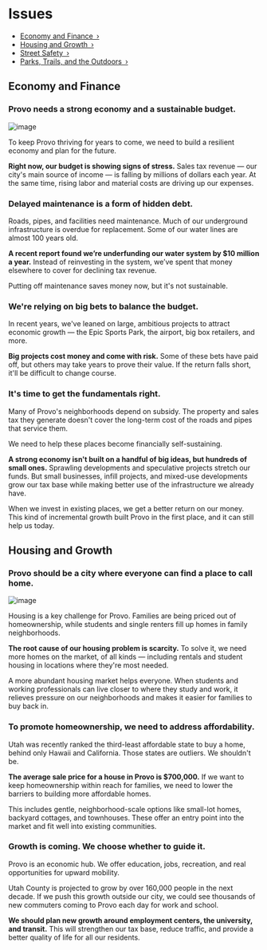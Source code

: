# Issues

- [Economy and Finance ›](#economy-and-finance)
- [Housing and Growth ›](#housing-and-growth)
- [Street Safety ›](#street-safety)
- [Parks, Trails, and the Outdoors ›](#parks-trails-and-the-outdoors)


## Economy and Finance

### Provo needs a strong economy and a sustainable budget.

![image](../assets/photos/downtown.jpg)

To keep Provo thriving for years to come, we need to build a resilient economy and plan for the future.

**Right now, our budget is showing signs of stress.** Sales tax revenue — our city's main source of income — is falling by millions of dollars each year. At the same time, rising labor and material costs are driving up our expenses.

### Delayed maintenance is a form of hidden debt.

Roads, pipes, and facilities need maintenance. Much of our underground infrastructure is overdue for replacement. Some of our water lines are almost 100 years old.

**A recent report found we’re underfunding our water system by $10 million a year.** Instead of reinvesting in the system, we’ve spent that money elsewhere to cover for declining tax revenue.

Putting off maintenance saves money now, but it's not sustainable.

### We're relying on big bets to balance the budget.

In recent years, we've leaned on large, ambitious projects to attract economic growth — the Epic Sports Park, the airport, big box retailers, and more.

**Big projects cost money and come with risk.** Some of these bets have paid off, but others may take years to prove their value. If the return falls short, it'll be difficult to change course.

### It's time to get the fundamentals right.

Many of Provo's neighborhoods depend on subsidy. The property and sales tax they generate doesn't cover the long-term cost of the roads and pipes that service them.

We need to help these places become financially self-sustaining.

**A strong economy isn't built on a handful of big ideas, but hundreds of small ones.** Sprawling developments and speculative projects stretch our funds. But small businesses, infill projects, and mixed-use developments grow our tax base while making better use of the infrastructure we already have. 

When we invest in existing places, we get a better return on our money. This kind of incremental growth built Provo in the first place, and it can still help us today.


## Housing and Growth

### Provo should be a city where everyone can find a place to call home.

![image](../assets/photos/houses.webp)

Housing is a key challenge for Provo. Families are being priced out of homeownership, while students and single renters fill up homes in family neighborhoods.

**The root cause of our housing problem is scarcity.** To solve it, we need more homes on the market, of all kinds — including rentals and student housing in locations where they're most needed.

A more abundant housing market helps everyone. When students and working professionals can live closer to where they study and work, it relieves pressure on our neighborhoods and makes it easier for families to buy back in.

### To promote homeownership, we need to address affordability.

Utah was recently ranked the third-least affordable state to buy a home, behind only Hawaii and California. Those states are outliers. We shouldn't be.

**The average sale price for a house in Provo is $700,000.** If we want to keep homeownership within reach for families, we need to lower the barriers to building more affordable homes.

This includes gentle, neighborhood-scale options like small-lot homes, backyard cottages, and townhouses. These offer an entry point into the market and fit well into existing communities.

### Growth is coming. We choose whether to guide it.

Provo is an economic hub. We offer education, jobs, recreation, and real opportunities for upward mobility.

Utah County is projected to grow by over 160,000 people in the next decade. If we push this growth outside our city, we could see thousands of new commuters coming to Provo each day for work and school.

**We should plan new growth around employment centers, the university, and transit.** This will strengthen our tax base, reduce traffic, and provide a better quality of life for all our residents.
